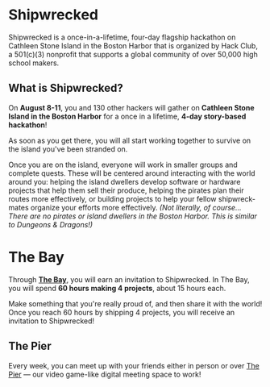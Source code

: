 # Shipwrecked

Shipwrecked is a once-in-a-lifetime, four-day flagship hackathon on Cathleen Stone Island in the Boston Harbor that is organized by Hack Club, a 501(c)(3) nonprofit that supports a global community of over 50,000 high school makers.

## What is Shipwrecked?

On **August 8-11**, you and 130 other hackers will gather on **Cathleen Stone Island in the Boston Harbor** for a once in a lifetime, **4-day story-based hackathon**!

As soon as you get there, you will all start working together to survive on the island you've been stranded on.

Once you are on the island, everyone will work in smaller groups and complete quests. These will be centered around interacting with the world around you: helping the island dwellers develop software or hardware projects that help them sell their produce, helping the pirates plan their routes more effectively, or building projects to help your fellow shipwreck-mates organize your efforts more effectively. _(Not literally, of course... There are no pirates or island dwellers in the Boston Harbor. This is similar to Dungeons & Dragons!)_

# The Bay

Through **[The Bay](/info/the-bay)**, you will earn an invitation to Shipwrecked. In The Bay, you will spend **60 hours making 4 projects**, about 15 hours each.

Make something that you're really proud of, and then share it with the world! Once you reach 60 hours by shipping 4 projects, you will receive an invitation to Shipwrecked!

## The Pier

Every week, you can meet up with your friends either in person or over [The Pier](https://pier.hackclub.com) — our video game-like digital meeting space to work!
